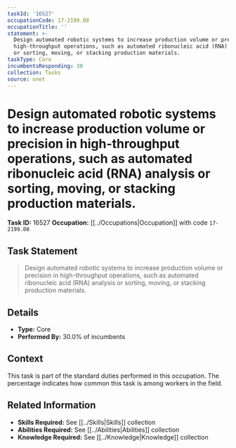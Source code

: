```yaml
---
taskId: '16527'
occupationCode: 17-2199.08
occupationTitle: ''
statement: >-
  Design automated robotic systems to increase production volume or precision in
  high-throughput operations, such as automated ribonucleic acid (RNA) analysis
  or sorting, moving, or stacking production materials.
taskType: Core
incumbentsResponding: 30
collection: Tasks
source: onet
---
```

# Design automated robotic systems to increase production volume or precision in high-throughput operations, such as automated ribonucleic acid (RNA) analysis or sorting, moving, or stacking production materials.

**Task ID:** 16527
**Occupation:** [[../Occupations|Occupation]] with code `17-2199.08`

## Task Statement

> Design automated robotic systems to increase production volume or precision in high-throughput operations, such as automated ribonucleic acid (RNA) analysis or sorting, moving, or stacking production materials.

## Details

- **Type:** Core
- **Performed By:** 30.0% of incumbents

## Context

This task is part of the standard duties performed in this occupation. The percentage indicates how common this task is among workers in the field.

## Related Information

- **Skills Required:** See [[../Skills|Skills]] collection
- **Abilities Required:** See [[../Abilities|Abilities]] collection
- **Knowledge Required:** See [[../Knowledge|Knowledge]] collection
